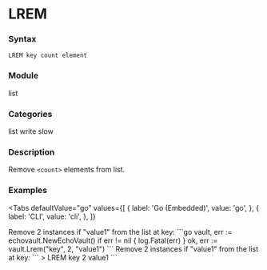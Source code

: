 
# LREM

### Syntax
```
LREM key count element
```

### Module
<span className="acl-category">list</span>

### Categories 
<span className="acl-category">list</span>
<span className="acl-category">write</span>
<span className="acl-category">slow</span>

### Description 
Remove `<count>` elements from list.

### Examples

<Tabs
  defaultValue="go"
  values={[
    { label: 'Go (Embedded)', value: 'go', },
    { label: 'CLI', value: 'cli', },
  ]}
>
  <TabItem value="go">
    Remove 2 instances if "value1" from the list at key:
    ```go
    vault, err := echovault.NewEchoVault()
    if err != nil {
      log.Fatal(err)
    }
    ok, err := vault.Lrem("key", 2, "value1")
    ```
  </TabItem>
  <TabItem value="cli">
    Remove 2 instances if "value1" from the list at key:
    ```
    > LREM key 2 value1
    ```
  </TabItem>
</Tabs>
